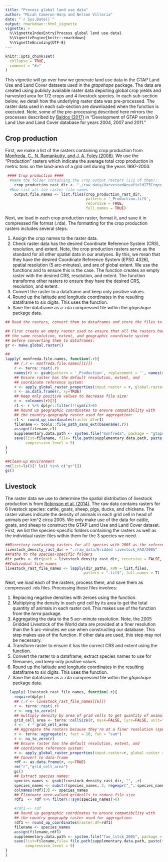 ```yaml
---
title: "Process global land use data"
author: "Micah Cameron-Harp and Nelson Villoria"
date: "`r Sys.Date()`"
output: rmarkdown::html_vignette
vignette: >
  %\VignetteIndexEntry{Process global land use data}
  %\VignetteEngine{knitr::rmarkdown}
  %\VignetteEncoding{UTF-8}
---
```


```r
knitr::opts_chunk$set(
  collapse = TRUE,
  comment = "#>"
)
```

This vignette will go over how we generate land use data in the GTAP Land Use and Land Cover datasets used in the *gtapshape* package. The data are created using publicly available raster data depicting global crop yields and harvested area for 172 crops and 4 livestock species. In each sub-section below, we detail how the underlying raster data was pre-processed. The raster data used in each sub-section are downloaded when the \link[gtapshape]{getrawdata} function is executed. Note, some of the pre-processing described here mirrors the processes described by [Baldos (2017)](https://doi.org/10.21642/GTAP.RM30) in "Development of GTAP version 9 Land Use and Land Cover database for years 2004, 2007 and 2011."	

## Crop production 

First, we make a list of the rasters containing crop production from [Monfreda, C., N. Ramankutty, and J. A. Foley (2008)](https://doi.org/10.1029/2007GB002947). We use the "Production" rasters which indicate the average total crop production in metric tons on the land-area of a grid cell during the years 1997-2003.
        
```r
 #### Crop production ####
  #Name the folder containing the crop output rasters (172 of them):
    crop_production_rast_dir <- "./raw_data/HarvestedAreaYield175Crops_Geotiff/GeoTiff"  
  #Now list all the raster file names
    output.file.names <- list.files(crop_production_rast_dir,
                                    pattern = '_Production.tif$',
                                    recursive = TRUE,
                                    full.names = TRUE)
```

Next, we load in each crop production raster, format it, and save it in compressed file format (.rda). The formatting for the crop production rasters includes several steps:

1. Assign the crop names to the raster data.
2. Check raster data has the desired Coordinate Reference System (CRS), resolution, and extent. Note, the crop production rasters serve as the standard for all other spatial data in our analyses. By this, we mean that they have the desired Coordinate Reference System (EPSG 4326), spatial resolution (5 arc-minutes), and are of global extent. We use the functions \link[gtapshape]{apply_global_raster_properties} and \link[gtapshape]{make.global.raster} to ensure this is the case. The \link[gtapshape]{make.global.raster} function creates an empty raster with the desired CRS, resolution, and extent. The \link[gtapshape]{apply_global_raster_properties} function transforms other rasters to ensure they have the desired CRS, resolution, and extent.
3. Convert the raster to a dataframe and keep only positive values.
4. Round up the latitude and longitude coordinates in the resulting dataframe to six digits. This uses the \link[gtapshape]{round_up_coordinates} function.
5. Save the dataframe as a .rda compressed file within the *gtapshape* package data.

```r
## Read the rasters, convert them to dataframes and store the files to inst/monfreda:

## First create an empty raster used to ensure that all the rasters have
## the same resolution, extent, and geographic coordinate system
## before converting them to dataframes:
gr <- make.global.raster()

## 
lapply( monfreda.file.names, function(.r){
    ## (.r <- monfreda.file.names[[1]])
    r <- terra::rast(.r)
    names(r) <- gsub(pattern = '_Production', replacement = '', names(r))
    ## Ensure raster has the default resolution, extent, and
    ## coordinate reference system:
    r <- apply_global_raster_properties(input.raster = r, global.raster = gr)
    r <- as.data.frame(r, xy=TRUE)
    ## Keep only positive values to decrease file size:
    c <- colnames(r)[3]
    r1 <- r %>% dplyr::filter(!!sym(c)>0)
    ## Round up geographic coordinates to ensure compatibility with
    ## the country-geography raster used for aggregation:
    r1 <- round_up_coordinates(raster.df=r1)
    filename <- tools::file_path_sans_ext(basename(.r))
    assign(filename,r1)
    supplementary.data.path <- system.file("monfreda", package = "gtapshape")
    save(list=filename, file= file.path(supplementary.data.path, paste(filename,".rda",sep="")), compress = "xz",
         compression_level = 9)
}
)

##Clean-up environment
rm(list=ls()[! ls() %in% c("gr")])
gc()
```

## Livestock 

The raster data we use to determine the spatial distribution of livestock production is from [Robinson et al. (2014)](https://doi.org/10.1371/journal.pone.0096084). The raw data contains rasters for 6 livestock species: cattle, goats, sheep, pigs, ducks, and chickens. The raster values indicate the density of animals in each grid cell in head of animals per km^2 circa 2005. We only make use of the data for cattle, goats, and sheep to construct the GTAP Land Use and Land Cover dataset. First, we list the species-specific folders containing the rasters as well as the individual raster files within them for the 3 species we need.

```r
##Directory containing rasters for all species with 2005 as the reference year.
livestock_density_rast_dir = "./raw_data/Gridded livestock_FAO/2005"
##Paths to the species-specific folders
dir_paths <- dir(path = livestock_density_rast_dir, recursive = FALSE, full.names = TRUE)
##Individual file names
livestock_rast_file_names <- lapply(dir_paths, FUN = list.files,
                                   pattern = ".tif$", full.names = T)
```

Next, we load each of the rasters, process them, and save them as compressed .rds files. Processing these files involves:

1. Replacing negative densities with zeroes using the \link[gtapshape]{neg_to_zero} function.
2. Multiplying the density in each grid cell by its area to get the total quantity of animals in each raster cell. This makes use of the \link[terra]{cellSize} function from the *terra* package.
3. Aggregating the data to the 5 acr-minute resolution. Note, the 2005 Gridded Livestock of the World data are provided at a finer resolution than the 5 arc-minutes we use when constructing our database. This step makes use of the \link[terra]{aggregate} function. If other data are used, this step may not be necessary. 
4. Transform raster to ensure it has the correct CRS and extent using the \link[gtapshape]{apply_global_raster_properties} function.
5. Convert the raster to a dataframe, extract species names to use for filenames, and keep only positive values.
6. Round up the latitude and longitude coordinates in the resulting dataframe to six digits. This uses the \link[gtapshape]{round_up_coordinates} function.
7. Save the dataframe as a .rda compressed file within the *gtapshape* package data.

```r
  lapply( livestock_rast_file_names, function(.r){
    require(dplyr)
    ## (.r <- livestock_rast_file_names[[6]])
    r <- terra::rast(.r)
    r <- neg_to_zero(r)
    ## multiply density by area of grid cells to get quantity of animals
    grid_cell_area <- terra::cellSize(r, mask=FALSE, lyrs=FALSE, unit="km", transform=TRUE)
    r <-  r * grid_cell_area
    ## Aggregate the rasters because they're at a finer resolution (specific to 2005 global livestock of the world.)
    r <- terra::aggregate(r, fact = 10, fun = "sum")
    r <- na_to_zero(r)
    ## Ensure raster has the default resolution, extent, and
    ## coordinate reference system:
    r <- apply_global_raster_properties(input.raster=r, global.raster = gr)
    ## Convert to data-frame
    rdf <- as.data.frame(r, xy=TRUE)
    rm("r","grid_cell_area")
    gc()
    ## Extract species names:
    species_names <- gsub(livestock_density_rast_dir, "", .r)
    species_names <- substr(species_names, 2, regexpr("_", species_names) - 1)
    colnames(rdf)[3] <- species_names
    ## Eliminate zero-valued gridcells to reduce file size
    rdf1  <- rdf %>% filter(!!sym(species_names)>0)

    #rdf1 <- rdf
    ## Round up geographic coordinates to ensure compatibility with
    ## the country-geography raster used for aggregation:
    rdf1 <- round_up_coordinates(raster.df=rdf1)
    filename <- species_names
    assign(filename,rdf1)
    supplementary.data.path <- system.file("fao_lstck_2005", package = "gtapshape")
    save(list=filename,file= file.path(supplementary.data.path, paste(filename,".rda",sep="")), compress = "xz",
         compression_level = 9)
}
)
```  
